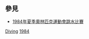 == 參見 ==
* [[1984年夏季奧林匹克運動會跳水比賽|1984年夏季奧林匹克運動會跳水比賽]]

[[Category:1984年夏季奧林匹克運動會運動員|Diving]]
[[Category:各年夏季奧林匹克運動會跳水運動員|1984]]